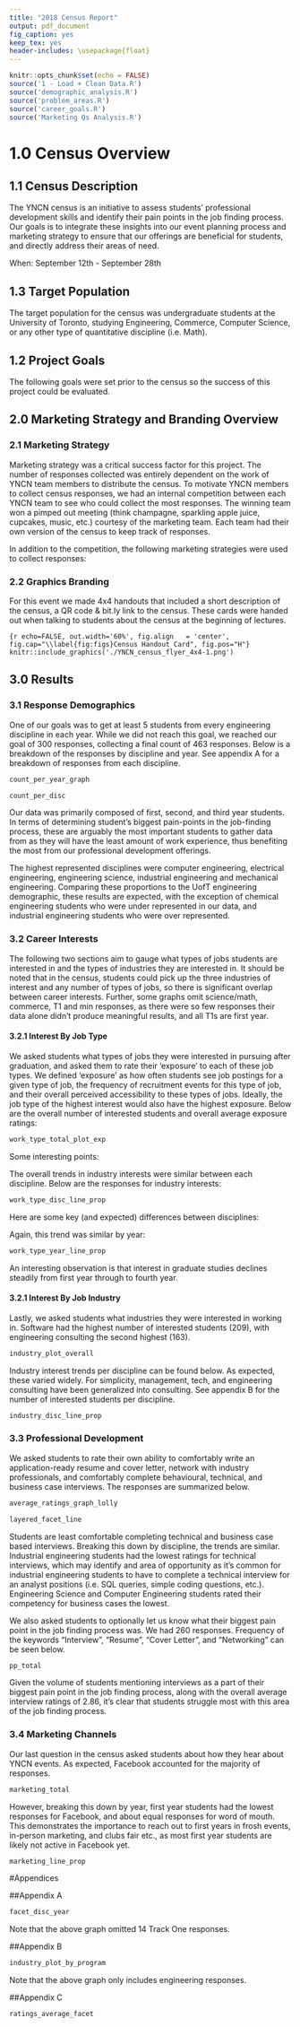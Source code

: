```yaml
---
title: "2018 Census Report"
output: pdf_document
fig_caption: yes
keep_tex: yes
header-includes: \usepackage{float}
---
```

```r
knitr::opts_chunk$set(echo = FALSE)
source('1 - Load + Clean Data.R')
source('demographic_analysis.R')
source('problem_areas.R')
source('career_goals.R')
source('Marketing Qs Analysis.R')
```

# 1.0 Census Overview

## 1.1 Census Description

The YNCN census is an initiative to assess students' professional development skills and identify their pain points in the job finding process. Our goals is to integrate these insights into our event planning process and marketing strategy to ensure that our offerings are beneficial for students, and directly address their areas of need.

When: September 12th - September 28th

## 1.3 Target Population

The target population for the census was undergraduate students at the University of Toronto, studying Engineering, Commerce, Computer Science, or any other type of quantitative discipline (i.e. Math).

## 1.2 Project Goals

The following goals were set prior to the census so the success of this project could be evaluated.

\begin{enumerate}
  \item Collect data from 200-300 undergraduate students. 
  \item Of the engineering data collected, have at least 5 respondents from every discipline and every year to ensure representative data.
  \item Gather actionable insights from the data collected. 
  \item Host a teach-in on survey results and how they can help improve YNCN this year.
\end{enumerate}


## 2.0 Marketing Strategy and Branding Overview

### 2.1 Marketing Strategy
 
Marketing strategy was a critical success factor for this project. The number of responses collected was entirely dependent on the work of YNCN team members to distribute the census. To motivate YNCN members to collect census responses, we had an internal competition between each YNCN team to see who could collect the most responses. The winning team won a pimped out meeting (think champagne, sparkling apple juice, cupcakes, music, etc.) courtesy of the marketing team. Each team had their own version of the census to keep track of responses. 

In addition to the competition, the following marketing strategies were used to collect responses:
 
\begin{enumerate}
  \item Response recruitment in the pit
  \begin{itemize}
    \item Volunteers set up the YNCN banner and a few laptops/tablets at the table at the front of the pit between 11am and 1pm and asked students walking by to fill out the census
    \item This strategy was a great way to get face-to-face interaction with students, increase our brand awareness, and collect a lot of responses
  \end{itemize}
  \item Facebook
  \begin{itemize}
    \item The census was posted in all of the major engineering and discipline groups
  \end{itemize}
  \item In-class marketing
  \begin{itemize}
    \item We reached out to professors teaching courses that focused on professional development/the workplace asking to give a short presentation to students at the beginning of one of their lectures and/or send the census to students on quercus. 
    \item We handed out census info cards (see section 2.2) to students at the beginning of lecture and talked briefly about the goal of the census and how it could help students. For the last two lectures we ran our of info cards and just wrote a bit.ly link to the census on the chalkboard.
  \end{itemize}
  \item First Year Office:
  \begin{itemize}
    \item We reached out to the first year office and they included a blurb about the census in the first year newsletter, and put the census as a talking point on APS 100 TA's syllabus
    \item Our marketing team also had two APS 100 TAs that offered their students food incentives to fill out the census, which was widely successful.
  \end{itemize}
\end{enumerate}

### 2.2 Graphics Branding
For this event we made 4x4 handouts that included a short description of the census, a QR code & bit.ly link to the census. These cards were handed out when talking to students about the census at the beginning of lectures.


```{r echo=FALSE, out.width='60%', fig.align   = 'center', fig.cap="\\label{fig:figs}Census Handout Card", fig.pos="H"}
knitr::include_graphics('./YNCN_census_flyer_4x4-1.png')
```

\clearpage 

## 3.0 Results

### 3.1 Response Demographics
One of our goals was to get at least 5 students from every engineering discipline in each year. While we did not reach this goal, we reached our goal of 300 responses, collecting a final count of 463 responses. Below is a breakdown of the responses by discipline and year. See appendix A for a breakdown of responses from each discipline. 


```r
count_per_year_graph
```

```r
count_per_disc
```

Our data was primarily composed of first, second, and third year students. In terms of determining student's biggest pain-points in the job-finding process, these are arguably the most important students to gather data from as they will have the least amount of work experience, thus benefiting the most from our professional development offerings. 

The highest represented disciplines were computer engineering, electrical engineering, engineering science, industrial engineering and mechanical engineering. Comparing these proportions to the UofT engineering demographic, these results are expected, with the exception of chemical engineering students who were under represented in our data, and industrial engineering students who were over represented.

### 3.2 Career Interests

The following two sections aim to gauge what types of jobs students are interested in and the types of industries they are interested in. It should be noted that in the census, students could pick up the three industries of interest and any number of types of jobs, so there is significant overlap between career interests. Further, some graphs omit science/math, commerce, T1 and min responses, as there were so few responses their data alone didn't produce meaningful results, and all T1s are first year.

#### 3.2.1 Interest By Job Type

We asked students what types of jobs they were interested in pursuing after graduation, and asked them to rate their 'exposure' to each of these job types. We defined 'exposure' as how often students see job postings for a given type of job, the frequency of recruitment events for this type of job, and their overall perceived accessibility to these types of jobs. Ideally, the job type of the highest interest would also have the highest exposure. Below are the overall number of interested students and overall average exposure ratings:

```r
work_type_total_plot_exp
```

Some interesting points:
\begin{itemize}
  \item Students are by far the most interested in full time corporate jobs after graduation. However, this was not proportionally represented in the the exposure rating, which was expected to be much higher than 3.1.
  \item Research had a relatively high exposure (2.7) despite low interest in this type of job.
  \item Research and Grad school had the same exposure rating despite grade school having twice the number of interested students as research.
  \item Exposure to entrepreneurship was relatively low compared to the number of interested students.
\end{itemize}

The overall trends in industry interests were similar between each discipline. Below are the responses for industry interests:

```r
work_type_disc_line_prop
```

Here are some key (and expected) differences between disciplines:
\begin{itemize}
  \item Indys and Civs had the highest interest in full time corporate opportunities (>50$\%$, >45$\%$) 
  \item Computer Engineering students had the most interest of all the disciplines in pursuing start up opportunities
  \item MSEs, Civs, and EEs had the highest interest in grad school ($\sim$20$\%$), while CEs and Indys had the least interest in perusing graduate studies ($\sim$10$\%$)
\end{itemize}

Again, this trend was similar by year:

```r
work_type_year_line_prop
```

An interesting observation is that interest in graduate studies declines steadily from first year through to fourth year.

#### 3.2.1 Interest By Job Industry

Lastly, we asked students what industries they were interested in working in. Software had the highest number of interested students (209), with engineering consulting the second highest (163).

```r
industry_plot_overall
```

Industry interest trends per discipline can be found below. As expected, these varied widely. For simplicity, management, tech, and engineering consulting have been generalized into consulting. See appendix B for the number of interested students per discipline.

```r
industry_disc_line_prop
```


### 3.3 Professional Development

We asked students to rate their own ability to comfortably write an application-ready resume and cover letter, network with industry professionals, and comfortably complete behavioural, technical, and business case interviews. The responses are summarized below. 

```r
average_ratings_graph_lolly
```

```r
layered_facet_line
```

Students are least comfortable completing technical and business case based interviews. Breaking this down by discipline, the trends are similar. Industrial engineering students had the lowest ratings for technical interviews, which may identify and area of opportunity as it's common for industrial engineering students to have to complete a technical interview for an analyst positions (i.e. SQL queries, simple coding questions, etc.). Engineering Science and Computer Engineering students rated their competency for business cases the lowest.

We also asked students to optionally let us know what their biggest pain point in the job finding process was. We had 260 responses. Frequency of the keywords "Interview", "Resume", "Cover Letter", and "Networking" can be seen below. 

```r
pp_total
```

Given the volume of students mentioning interviews as a part of their biggest pain point in the job finding process, along with the overall average interview ratings of 2.86, it's clear that students struggle most with this area of the job finding process.
\clearpage

### 3.4 Marketing Channels
Our last question in the census asked students about how they hear about YNCN events. As expected, Facebook accounted for the majority of responses.

```r
marketing_total
```

However, breaking this down by year, first year students had the lowest responses for Facebook, and about equal responses for word of mouth. This demonstrates the importance to reach out to first years in frosh events, in-person marketing, and clubs fair etc., as most first year students are likely not active in Facebook yet.

```r
marketing_line_prop
```

#Appendices

##Appendix A


```r
facet_disc_year
```
Note that the above graph omitted 14 Track One responses.
\clearpage

##Appendix B
```r
industry_plot_by_program 
```
Note that the above graph only includes engineering responses.

\clearpage

##Appendix C
```r
ratings_average_facet
```
